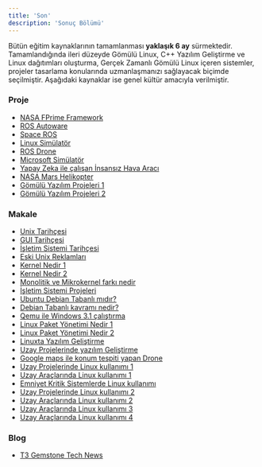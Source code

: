 ```yaml
---
title: 'Son'
description: 'Sonuç Bölümü'
---
```


Bütün eğitim kaynaklarının tamamlanması **yaklaşık 6 ay** sürmektedir. Tamamlandığında ileri düzeyde Gömülü Linux,
C++ Yazılım Geliştirme ve Linux dağıtımları oluşturma, Gerçek Zamanlı Gömülü Linux içeren sistemler, projeler tasarlama
konularında uzmanlaşmanızı sağlayacak biçimde seçilmiştir. Aşağıdaki kaynaklar ise genel kültür amacıyla verilmiştir.

### Proje

- [NASA FPrime Framework](https://nasa.github.io/fprime/features.html)
- [ROS Autoware](https://autoware.org/wp-content/uploads/2024/06/pdf-sral.pdf)
- [Space ROS](https://ntrs.nasa.gov/api/citations/20220017761/downloads/Space_ROS_SciTech.pdf)
- [Linux Simülatör](https://github.com/BYU-PCCL/holodeck)
- [ROS Drone](https://github.com/ctu-mrs/mrs_uav_system)
- [Microsoft Simülatör](https://microsoft.github.io/AirSim/)
- [Yapay Zeka ile çalışan İnsansız Hava Aracı](https://wfk.io/neuroflight/)
- [NASA Mars Helikopter](https://dartslab.jpl.nasa.gov/References/pdf/2019-mars-heli.pdf)
- [Gömülü Yazılım Projeleri 1](https://awesome-safety-critical.readthedocs.io/en/latest/index.html)
- [Gömülü Yazılım Projeleri 2](https://github.com/iDoka/awesome-embedded-software)

### Makale

- [Unix Tarihçesi](https://tr.wikipedia.org/wiki/Unix)
- [GUI Tarihçesi](https://toastytech.com/guis)
- [İşletim Sistemi Tarihçesi](https://en.wikipedia.org/wiki/Timeline_of_operating_systems)
- [Eski Unix Reklamları](https://m4c.pl/blog/unix-advertisements)
- [Kernel Nedir 1](https://www.geeksforgeeks.org/kernel-in-operating-system)
- [Kernel Nedir 2](https://en.wikipedia.org/wiki/Kernel_(operating_system))
- [Monolitik ve Mikrokernel farkı nedir](https://stackoverflow.com/questions/4537850/what-is-difference-between-monolithic-and-micro-kernel)
- [İşletim Sistemi Projeleri](https://wiki.osdev.org/Projects)
- [Ubuntu Debian Tabanlı mıdır?](https://gbtimes.com/is-ubuntu-debian-based/)
- [Debian Tabanlı kavramı nedir?](https://www.reddit.com/r/linux4noobs/comments/htay4x/what_does_it_mean_that_ubuntu_is_based_on_debian/)
- [Qemu ile Windows 3.1 çalıştırma](https://popey.com/blog/2024/09/windows-3.11-on-qemu-5.2.0/)
- [Linux Paket Yönetimi Nedir 1](https://geekflare.com/dev/linux-package-manager-explained/)
- [Linux Paket Yönetimi Nedir 2](https://www.baeldung.com/linux/snaps-flatpak-appimage)
- [Linuxta Yazılım Geliştirme](https://makealinux.app)
- [Uzay Projelerinde yazılım Geliştirme](https://www.fastcompany.com/28121/they-write-right-stuff)
- [Google maps ile konum tespiti yapan Drone](https://dronenr.com.au/2024/02/19/drone-position-gps-camera-google-maps/)
- [Uzay Projelerinde Linux kullanımı 1](https://hackaday.com/2024/02/10/the-usage-of-embedded-linux-in-spacecraft/)
- [Uzay Araçlarında Linux kullanımı 1](https://www.embeddedrelated.com/showarticle/1614.php)
- [Emniyet Kritik Sistemlerde Linux kullanımı](https://link.springer.com/content/pdf/10.1007/978-1-4020-8157-6_72.pdf)
- [Uzay Projelerinde Linux kullanımı 2](https://www.zdnet.com/article/from-earth-to-orbit-with-linux-and-spacex)
- [Uzay Araçlarında Linux kullanımı 2](https://www.reddit.com/r/spacex/comments/gxb7j1/we_are_the_spacex_software_team_ask_us_anything)
- [Uzay Araçlarında Linux kullanımı 3](https://www.reddit.com/r/spacex/comments/ncj4vz/we_are_the_spacex_software_team_ask_us_anything)
- [Uzay Araçlarında Linux kullanımı 4](https://gemad.medium.com/the-cosmic-tux-how-embedded-linux-is-used-in-the-outer-space-ep1-spacecrafts-4eb5f5a561d7)

### Blog

- [T3 Gemstone Tech News](https://community.t3gemstone.org/c/blog/71)
